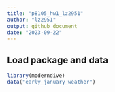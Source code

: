 ```yaml
---
title: "p8105_hw1_lz2951"
author: "lz2951"
output: github_document
date: "2023-09-22"
---
```


## Load package and data

```r
library(moderndive)
data("early_january_weather")
```

